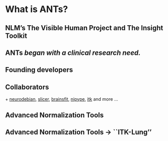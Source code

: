 
# What is ANTs?

## NLM's The Visible Human Project and The Insight Toolkit

\begin{center}

\includegraphics[width=4.75in]{./figures/VisibleHumanProject_ITK.pdf}

\end{center}

## ANTs _began with a clinical research need._

\begin{center}

\includegraphics[width=4.75in]{./figures/ANTsEvolutionarySummary.pdf}

\end{center}

## Founding developers

\begin{center}
\includegraphics[width=4.75in]{./figures/brian_and_nick.png}
\end{center}

\begin{center}
BBA \& NJT
\end{center}


## Collaborators

\begin{center}

\includegraphics[width=4.75in]{./figures/antsCollaborators2.png}

\end{center}

$+$ [neurodebian](http://neuro.debian.net/pkgs/ants.html), [slicer](http://www.slicer.org/), [brainsfit](https://github.com/BRAINSia/BRAINSTools), [nipype](http://nipy.sourceforge.net/nipype/), [itk](http://www.itk.org) and more ...


## Advanced Normalization Tools

\begin{center}

\includegraphics[width=4.75in]{./tools/figures/coreANtsToolsNeuro.png}

\end{center}

## Advanced Normalization Tools $\rightarrow$ ``ITK-Lung''

\begin{center}

\includegraphics[width=4.75in]{./tools/figures/coreANtsToolsLung.png}

\end{center}
